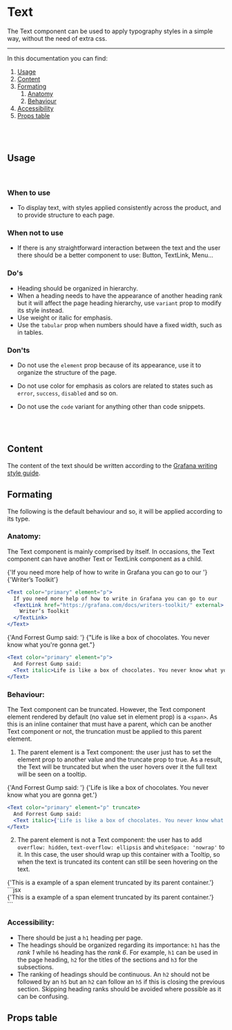 
<Meta title="MDX|Text" component={Text} />

# Text

The Text component can be used to apply typography styles in a simple way, without the need of extra css.

---

In this documentation you can find:

1. [Usage](#usage)
1. [Content](#content)
1. [Formating](#formating)
   1. [Anatomy](#anatomy)
   1. [Behaviour](#behaviour)
1. [Accessibility](#accessibility)
1. [Props table](#propstable)

<br />
<br />

## <a name="usage"/> Usage

<br />

### **When to use**

- To display text, with styles applied consistently across the product, and to provide structure to each page.

### **When not to use**

- If there is any straightforward interaction between the text and the user there should be a better component to use: Button, TextLink, Menu…

### **Do's**

- Heading should be organized in hierarchy.
- When a heading needs to have the appearance of another heading rank but it will affect the page heading hierarchy, use `variant` prop to modify its style instead.
- Use weight or italic for emphasis.
- Use the `tabular` prop when numbers should have a fixed width, such as in tables.

### **Don'ts**

- Do not use the `element` prop because of its appearance, use it to organize the structure of the page.
- Do not use color for emphasis as colors are related to states such as `error`, `success`, `disabled` and so on.
- Do not use the `code` variant for anything other than code snippets.

  <br />
  <br />

## <a name="content"/> Content

The content of the text should be written according to the [Grafana writing style guide](https://grafana.com/docs/writers-toolkit/write/style-guide/).

## <a name="formating"/> Formating

The following is the default behaviour and so, it will be applied according to its type.

### <a name="anatomy"/>**Anatomy**:<br/>

The Text component is mainly comprised by itself. In occasions, the Text component can have another Text or TextLink component as a child.

<Canvas>
  <Text color="primary" element="p">
    {'If you need more help of how to write in Grafana you can go to our '}
    <TextLink href="https://grafana.com/docs/writers-toolkit/" external>
      {'Writer’s Toolkit'}
    </TextLink>
  </Text>
</Canvas>

```jsx
<Text color="primary" element="p">
  If you need more help of how to write in Grafana you can go to our
  <TextLink href="https://grafana.com/docs/writers-toolkit/" external>
    Writer’s Toolkit
  </TextLink>
</Text>
```

<Canvas>
  <Text color="primary" element="p">
    {'And Forrest Gump said: '}
    <Text italic>{"Life is like a box of chocolates. You never know what you're gonna get."}</Text>
  </Text>
</Canvas>

```jsx
<Text color="primary" element="p">
  And Forrest Gump said:
  <Text italic>Life is like a box of chocolates. You never know what you're gonna get.</Text>
</Text>
```

### <a name="behaviour"/>**Behaviour**:

The Text component can be truncated. However, the Text component element rendered by default (no value set in element prop) is a `<span>`. As this is an inline container that must have a parent, which can be another Text component or not, the truncation must be applied to this parent element.

1. The parent element is a Text component: the user just has to set the element prop to another value and the truncate prop to true.
   As a result, the Text will be truncated but when the user hovers over it the full text will be seen on a tooltip.

<Canvas>
  <Text color="primary" element="p" truncate>
    {'And Forrest Gump said: '}
    <Text italic>{'Life is like a box of chocolates. You never know what you are gonna get.'}</Text>
  </Text>
</Canvas>

```jsx
<Text color="primary" element="p" truncate>
  And Forrest Gump said:
  <Text italic>{'Life is like a box of chocolates. You never know what you are gonna get.'}</Text>
</Text>
```

2. The parent element is not a Text component: the user has to add `overflow: hidden`, `text-overflow: ellipsis` and `whiteSpace: 'nowrap'` to it. In this case, the user should wrap up this container with a Tooltip, so when the text is truncated its content can still be seen hovering on the text.

<Canvas>
  <Tooltip content="This is a example of a span element truncated by its parent container">
    <div style={{ overflow: 'hidden', textOverflow: 'ellipsis', whiteSpace: 'nowrap' }}>
      <Text color="primary" variant="body">
        {'This is a example of a span element truncated by its parent container.'}
      </Text>
    </div>
  </Tooltip>
</Canvas>
```jsx
<Tooltip content="This is a example of a span element truncated by its parent container">
  <div style={{ overflow: 'hidden', textOverflow: 'ellipsis', whiteSpace: 'nowrap' }}>
    <Text color="primary" variant="body">
      {'This is a example of a span element truncated by its parent container.'}
    </Text>
  </div>
</Tooltip>
```

### <a name="accessibility"/>**Accessibility**:

- There should be just a `h1` heading per page.
- The headings should be organized regarding its importance: `h1` has the _rank 1_ while `h6` heading has the _rank 6_. For example, `h1` can be used in the page heading, `h2` for the titles of the sections and `h3` for the subsections.
- The ranking of headings should be continuous. An `h2` should not be followed by an `h5` but an `h2` can follow an `h5` if this is closing the previous section. Skipping heading ranks should be avoided where possible as it can be confusing.

## <a name="propstable"/>Props table

<PureArgsTable of={Text} />
